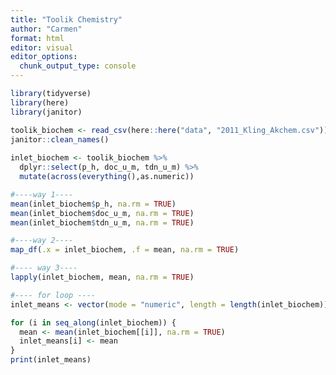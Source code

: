 ```yaml
---
title: "Toolik Chemistry"
author: "Carmen"
format: html
editor: visual
editor_options: 
  chunk_output_type: console
---
```


```r
library(tidyverse)
library(here)
library(janitor)
```

```r
toolik_biochem <- read_csv(here::here("data", "2011_Kling_Akchem.csv")) %>%
janitor::clean_names()
  
inlet_biochem <- toolik_biochem %>%
  dplyr::select(p_h, doc_u_m, tdn_u_m) %>%
  mutate(across(everything(),as.numeric))

#----way 1----
mean(inlet_biochem$p_h, na.rm = TRUE)
mean(inlet_biochem$doc_u_m, na.rm = TRUE)
mean(inlet_biochem$tdn_u_m, na.rm = TRUE)

#----way 2----
map_df(.x = inlet_biochem, .f = mean, na.rm = TRUE)

#---- way 3----
lapply(inlet_biochem, mean, na.rm = TRUE)

#---- for loop ----
inlet_means <- vector(mode = "numeric", length = length(inlet_biochem))

for (i in seq_along(inlet_biochem)) {
  mean <- mean(inlet_biochem[[i]], na.rm = TRUE)
  inlet_means[i] <- mean
}
print(inlet_means)
```

